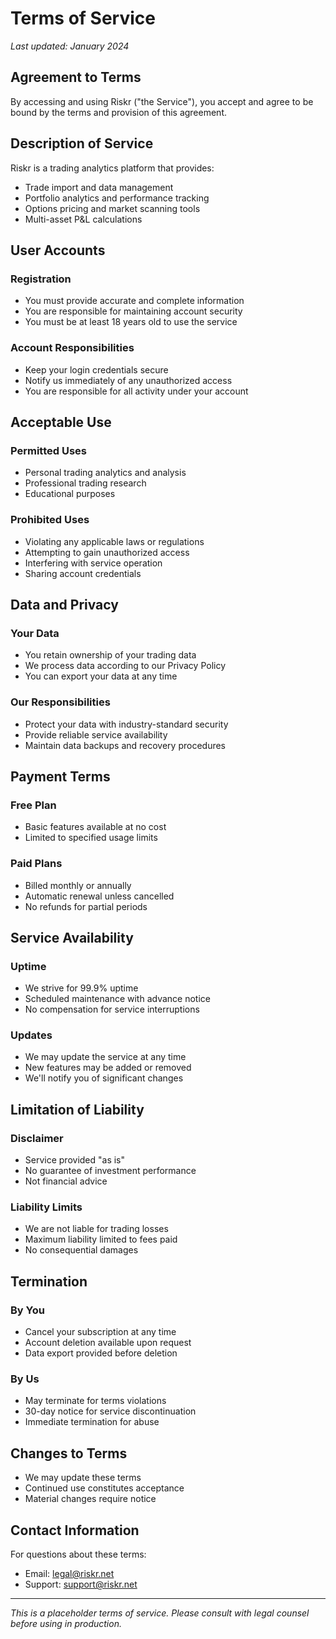 # Terms of Service

*Last updated: January 2024*

## Agreement to Terms

By accessing and using Riskr ("the Service"), you accept and agree to be bound by the terms and provision of this agreement.

## Description of Service

Riskr is a trading analytics platform that provides:
- Trade import and data management
- Portfolio analytics and performance tracking
- Options pricing and market scanning tools
- Multi-asset P&L calculations

## User Accounts

### Registration
- You must provide accurate and complete information
- You are responsible for maintaining account security
- You must be at least 18 years old to use the service

### Account Responsibilities
- Keep your login credentials secure
- Notify us immediately of any unauthorized access
- You are responsible for all activity under your account

## Acceptable Use

### Permitted Uses
- Personal trading analytics and analysis
- Professional trading research
- Educational purposes

### Prohibited Uses
- Violating any applicable laws or regulations
- Attempting to gain unauthorized access
- Interfering with service operation
- Sharing account credentials

## Data and Privacy

### Your Data
- You retain ownership of your trading data
- We process data according to our Privacy Policy
- You can export your data at any time

### Our Responsibilities
- Protect your data with industry-standard security
- Provide reliable service availability
- Maintain data backups and recovery procedures

## Payment Terms

### Free Plan
- Basic features available at no cost
- Limited to specified usage limits

### Paid Plans
- Billed monthly or annually
- Automatic renewal unless cancelled
- No refunds for partial periods

## Service Availability

### Uptime
- We strive for 99.9% uptime
- Scheduled maintenance with advance notice
- No compensation for service interruptions

### Updates
- We may update the service at any time
- New features may be added or removed
- We'll notify you of significant changes

## Limitation of Liability

### Disclaimer
- Service provided "as is"
- No guarantee of investment performance
- Not financial advice

### Liability Limits
- We are not liable for trading losses
- Maximum liability limited to fees paid
- No consequential damages

## Termination

### By You
- Cancel your subscription at any time
- Account deletion available upon request
- Data export provided before deletion

### By Us
- May terminate for terms violations
- 30-day notice for service discontinuation
- Immediate termination for abuse

## Changes to Terms

- We may update these terms
- Continued use constitutes acceptance
- Material changes require notice

## Contact Information

For questions about these terms:
- Email: legal@riskr.net
- Support: support@riskr.net

---

*This is a placeholder terms of service. Please consult with legal counsel before using in production.*
